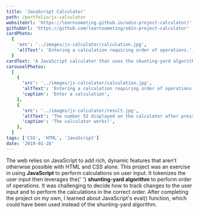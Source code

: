 ```yaml
---
title: 'JavaScript Calculator'
path: /portfolio/js-calculator
websiteUrl: 'https://learnsometing.github.io/odin-project-calculator/'
githubUrl: 'https://github.com/learnsometing/odin-project-calculator'
cardPhoto:
  {
    'src': '../images/js-calculator/calculation.jpg',
    'altText': 'Entering a calculation requiring order of operations.',
  }
cardText: 'A JavaScript calculator that uses the shunting-yard algorithm to implement order of operations.'
carouselPhotos:
  [
    {
      'src': '../images/js-calculator/calculation.jpg',
      'altText': 'Entering a calculation requiring order of operations.',
      'caption': 'Enter a calculation',
    },
    {
      'src': '../images/js-calculator/result.jpg',
      'altText': 'The number 52 displayed on the calculator after pressing enter',
      'caption': 'The calculator works!',
    },
  ]
tags: ['CSS', 'HTML', 'JavaScript']
date: '2019-01-28'
---
```


<Grid item>
  <Typography variant={'body1'} className="description fade-in" gutterBottom>
    The web relies on JavaScript to add rich, dynamic features that aren't
    otherwise possible with HTML and CSS alone. This project was an exercise in
    using <strong>JavaScript</strong>
    to perform calculations on user input.
  </Typography>
</Grid>
<Grid item>
  <Typography variant={'body1'} className="description fade-in" gutterBottom>
    It tokenizes the user input then leverages the{' '}
    <strong>shunting-yard algorithm</strong> to perform order of operations. It
    was challenging to decide how to track changes to the user input and to
    perform the calculations in the correct order.
  </Typography>
</Grid>
<Grid item>
  <Typography variant={'body1'} className="description fade-in" gutterBottom>
    After completing the project on my own, I learned about JavaScript's eval()
    function, which could have been used instead of the shunting-yard algorithm.
  </Typography>
</Grid>
